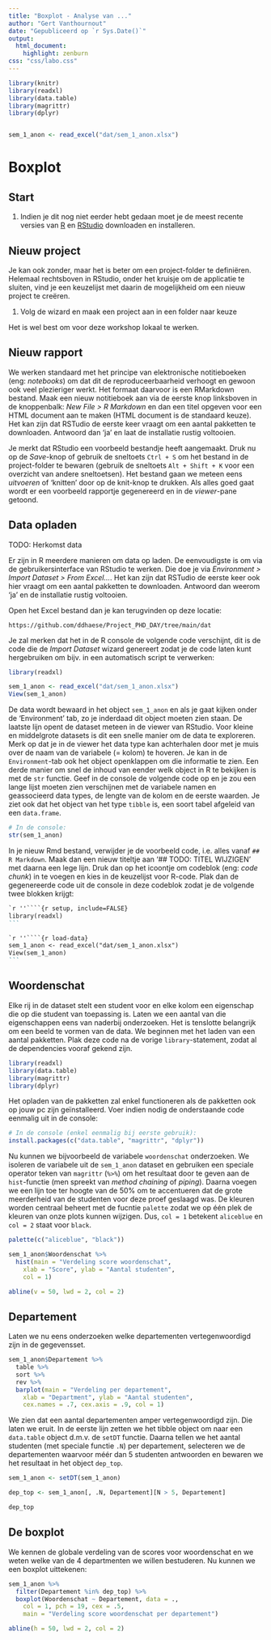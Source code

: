 ---
title: "Boxplot - Analyse van ..."
author: "Gert Vanthournout"
date: "Gepubliceerd op `r Sys.Date()`"
output: 
  html_document: 
    highlight: zenburn
css: "css/labo.css"
---

```{r include=FALSE}
library(knitr)
library(readxl)
library(data.table)
library(magrittr)
library(dplyr)


sem_1_anon <- read_excel("dat/sem_1_anon.xlsx")
```

# Boxplot

## Start

1. Indien je dit nog niet eerder hebt gedaan moet je de meest recente versies van [R](https://cran.r-project.org/bin/windows/base/) en [RStudio](https://rstudio.com/products/rstudio/download/) downloaden en installeren.

## Nieuw project

Je kan ook zonder, maar het is beter om een project-folder te definiëren. Helemaal rechtsboven in RStudio, onder het kruisje om de applicatie te sluiten, vind je een keuzelijst met daarin de mogelijkheid om een nieuw project te creëren.

1. Volg de wizard en maak een project aan in een folder naar keuze

Het is wel best om voor deze workshop lokaal te werken.

## Nieuw rapport

We werken standaard met het principe van elektronische notitieboeken (eng: _notebooks_) om dat dit de reproduceerbaarheid verhoogt en gewoon ook veel plezieriger werkt. Het formaat daarvoor is een RMarkdown bestand. Maak een nieuw notitieboek aan via de eerste knop linksboven in de knoppenbalk: _New File > R Markdown_ en dan een titel opgeven voor een HTML document aan te maken (HTML document is de standaard keuze). Het kan zijn dat RSTudio de eerste keer vraagt om een aantal pakketten te downloaden. Antwoord dan 'ja' en laat de installatie rustig voltooien.

Je merkt dat RStudio een voorbeeld bestandje heeft aangemaakt. Druk nu op de _Save_-knop of gebruik de sneltoets `Ctrl + S` om het bestand in de project-folder te bewaren (gebruik de sneltoets `Alt + Shift + K` voor een overzicht van andere sneltoetsen). Het bestand gaan we meteen eens _uitvoeren_ of 'knitten' door op de knit-knop te drukken. Als alles goed gaat wordt er een voorbeeld rapportje gegenereerd en in de _viewer_-pane getoond.

## Data opladen

TODO: Herkomst data

Er zijn in R meerdere manieren om data op laden. De eenvoudigste is om via de gebruikersinterface van RStudio te werken. Die doe je via _Environment > Import Dataset > From Excel..._. Het kan zijn dat RSTudio de eerste keer ook hier vraagt om een aantal pakketten te downloaden. Antwoord dan weerom 'ja' en de installatie rustig voltooien.

Open het Excel bestand dan je kan terugvinden op deze locatie:

```
https://github.com/ddhaese/Project_PHD_DAY/tree/main/dat
```

Je zal merken dat het in de R console de volgende code verschijnt, dit is de code die de _Import Dataset_ wizard genereert zodat je de code laten kunt hergebruiken om bijv. in een automatisch script te verwerken:

```r
library(readxl)

sem_1_anon <- read_excel("dat/sem_1_anon.xlsx")
View(sem_1_anon)
```

De data wordt bewaard in het object `sem_1_anon` en als je gaat kijken onder de 'Environment' tab, zo je inderdaad dit object moeten zien staan. De laatste lijn opent de dataset meteen in de viewer van RStudio. Voor kleine en middelgrote datasets is dit een snelle manier om de data te exploreren. Merk op dat je in de viewer het data type kan achterhalen door met je muis over de naam van de variabele (= kolom) te hoveren. Je kan in de `Environment`-tab ook het object openklappen om die informatie te zien. Een derde manier om snel de inhoud van eender welk object in R te bekijken is met de `str` functie. Geef in de console de volgende code op en je zou een lange lijst moeten zien verschijnen met de variabele namen en geassocieerd data types, de lengte van de kolom en de eerste waarden. Je ziet ook dat het object van het type `tibble` is, een soort tabel afgeleid van een `data.frame`.

```{r view-object, output.lines = 15}
# In de console:
str(sem_1_anon)
```

In je nieuw Rmd bestand, verwijder je de voorbeeld code, i.e. alles vanaf `## R Markdown`. Maak dan een nieuw titeltje aan '## TODO: TITEL WIJZIGEN' met daarna een lege lijn. Druk dan op het icoontje om codeblok (eng: _code chunk_) in te voegen en kies in de keuzelijst voor R-code. Plak dan de gegenereerde code uit de console in deze codeblok zodat je de volgende twee blokken krijgt:

````md
`r ''````{r setup, include=FALSE}
library(readxl)
```
````

````md
`r ''````{r load-data}
sem_1_anon <- read_excel("dat/sem_1_anon.xlsx")
View(sem_1_anon)
```
````

## Woordenschat

Elke rij in de dataset stelt een student voor en elke kolom een eigenschap die op die student van toepassing is. Laten we een aantal van die eigenschappen eens van naderbij onderzoeken. Het is tenslotte belangrijk om een beeld te vormen van de data. We beginnen met het laden van een aantal pakketten. Plak deze code na de vorige `library`-statement, zodat al de dependencies vooraf gekend zijn.

```r
library(readxl)
library(data.table)
library(magrittr)
library(dplyr)
```

Het opladen van de pakketten zal enkel functioneren als de pakketten ook op jouw pc zijn geïnstalleerd. Voer indien nodig de onderstaande code eenmalig uit in de console:

```r
# In de console (enkel eenmalig bij eerste gebruik):
install.packages(c("data.table", "magrittr", "dplyr"))
```

Nu kunnen we bijvoorbeeld de variabele `woordenschat` onderzoeken. We isoleren de variabele uit de `sem_1_anon` dataset en gebruiken een speciale operator teken van `magrittr` (`%>%`) om het resultaat door te geven aan de `hist`-functie (men spreekt van _method chaining_ of _piping_). Daarna voegen we een lijn toe ter hoogte van de 50% om te accentueren dat de grote meerderheid van de studenten voor deze proef geslaagd was. De kleuren worden centraal beheert met de fucntie `palette` zodat we op één plek de kleuren van onze plots kunnen wijzigen. Dus, `col = 1` betekent `aliceblue` en `col = 2` staat voor `black`.

```{r fig.width=6}

palette(c("aliceblue", "black"))

sem_1_anon$Woordenschat %>%
  hist(main = "Verdeling score woordenschat",
    xlab = "Score", ylab = "Aantal studenten",
    col = 1)

abline(v = 50, lwd = 2, col = 2)
```


## Departement

Laten we nu eens onderzoeken welke departementen vertegenwoordigd zijn in de gegevensset. 

```{r}
sem_1_anon$Departement %>%
  table %>%
  sort %>%
  rev %>%
  barplot(main = "Verdeling per departement",
    xlab = "Department", ylab = "Aantal studenten",
    cex.names = .7, cex.axis = .9, col = 1)
```

We zien dat een aantal departementen amper vertegenwoordigd zijn. Die laten we eruit. In de eerste lijn zetten we het tibble object om naar een `data.table` object d.m.v. de `setDT` functie. Daarna tellen we het aantal studenten (met speciale functie `.N`) per departement, selecteren we de departementen waarvoor méér dan 5 studenten antwoorden en bewaren we het resultaat in het object `dep_top`.

```{r}
sem_1_anon <- setDT(sem_1_anon)

dep_top <- sem_1_anon[, .N, Departement][N > 5, Departement]

dep_top
```

## De boxplot

We kennen de globale verdeling van de scores voor woordenschat en we weten welke van de 4 departmenten we willen bestuderen. Nu kunnen we een boxplot uittekenen:

```{r fig.width = 6}
sem_1_anon %>% 
  filter(Departement %in% dep_top) %>% 
  boxplot(Woordenschat ~ Departement, data = .,
    col = 1, pch = 19, cex = .5,
    main = "Verdeling score woordenschat per departement")

abline(h = 50, lwd = 2, col = 2)
```

